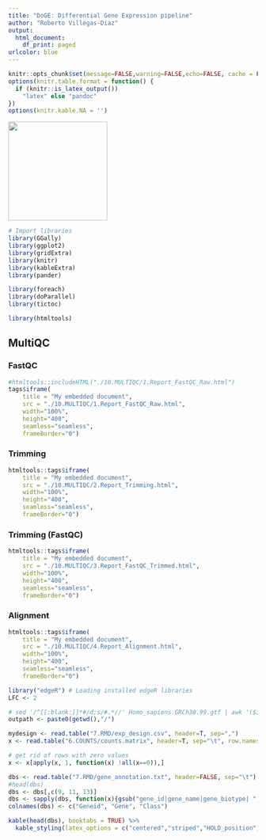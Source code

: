 ```yaml
---
title: "DoGE: Differential Gene Expression pipeline"
author: "Roberto Villegas-Diaz"
output:
  html_document:
    df_print: paged
urlcolor: blue
---
```


```r
knitr::opts_chunk$set(message=FALSE,warning=FALSE,echo=FALSE, cache = F)#,fig.height=5,fig.width=12)
options(knitr.table.format = function() {
  if (knitr::is_latex_output()) 
    "latex" else "pandoc"
})
options(knitr.kable.NA = '')
```

<img src="images/logo.jpg" style="width: 200px" />

```r
# Import libraries
library(GGally)
library(ggplot2)
library(gridExtra)
library(knitr)
library(kableExtra)
library(pander)

library(foreach)
library(doParallel)
library(tictoc)

library(htmltools)
```


## MultiQC {.tabset .tabset-fade}
### FastQC
```r
#htmltools::includeHTML("./10.MULTIQC/1.Report_FastQC_Raw.html")
tags$iframe(
    title = "My embedded document", 
    src = "./10.MULTIQC/1.Report_FastQC_Raw.html",
    width="100%", 
    height="400",
    seamless="seamless", 
    frameBorder="0")
```

### Trimming
```r
htmltools::tags$iframe(
    title = "My embedded document", 
    src = "./10.MULTIQC/2.Report_Trimming.html",
    width="100%", 
    height="400",
    seamless="seamless", 
    frameBorder="0")
```

### Trimming (FastQC)
```r
htmltools::tags$iframe(
    title = "My embedded document", 
    src = "./10.MULTIQC/3.Report_FastQC_Trimmed.html",
    width="100%", 
    height="400",
    seamless="seamless", 
    frameBorder="0")
```

### Alignment
```r
htmltools::tags$iframe(
    title = "My embedded document", 
    src = "./10.MULTIQC/4.Report_Alignment.html",
    width="100%", 
    height="400",
    seamless="seamless", 
    frameBorder="0")
```

```r
library("edgeR") # Loading installed edgeR libraries
LFC <- 2

# sed '/^[[:blank:]]*#/d;s/#.*//' Homo_sapiens.GRCh38.99.gtf | awk '($3 == "gene")' | awk -F";" '$1=$1' OFS="\t" > Homo_sapiens.GRCh38.99_gene_annotation.txt 
outpath <- paste0(getwd(),"/")

mydesign <- read.table("7.RMD/exp_design.csv", header=T, sep=",")
x <- read.table("6.COUNTS/counts.matrix", header=T, sep="\t", row.names=1)

# get rid of rows with zero values
x <- x[apply(x, 1, function(x) !all(x==0)),]

dbs <- read.table("7.RMD/gene_annotation.txt", header=FALSE, sep="\t")
#head(dbs)
dbs <- dbs[,c(9, 11, 13)]
dbs <- sapply(dbs, function(x){gsub("gene_id|gene_name|gene_biotype| ", "", x)})
colnames(dbs) <- c("Geneid", "Gene", "Class")

kable(head(dbs), booktabs = TRUE) %>%
  kable_styling(latex_options = c("centered","striped","HOLD_position"))
```
